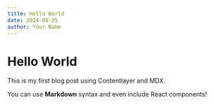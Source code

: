 ```yaml
---
title: Hello World
date: 2024-06-25
author: Your Name
---
```


# Hello World

This is my first blog post using Contentlayer and MDX.

You can use **Markdown** syntax and even include React components!
